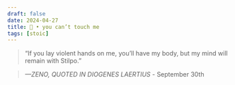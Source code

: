 ```yaml
---
draft: false 
date: 2024-04-27
title: 🗿 • you can’t touch me
tags: [stoic]
---
```


>  “If you lay violent hands on me, you’ll have my body, but my mind will remain with Stilpo.”

> *—ZENO, QUOTED IN DIOGENES LAERTIUS* - September 30th